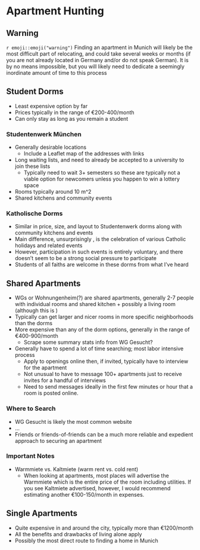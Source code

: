 # Apartment Hunting



## Warning

::: {.infobox .caution}
`r emoji::emoji("warning")` Finding an apartment in Munich will likely be the most difficult part of relocating, and could take several weeks or months (if you are not already located in Germany and/or do not speak German). It is by no means impossible, but you will likely need to dedicate a seemingly inordinate amount of time to this process 
:::


## Student Dorms

* Least expensive option by far
* Prices typically in the range of €200-400/month
* Can only stay as long as you remain a student

### Studentenwerk München

* Generally desirable locations
  - Include a Leaflet map of the addresses with links
* Long waiting lists, and need to already be accepted to a university to join these lists
  - Typically need to wait 3+ semesters so these are typically not a viable option for newcomers unless you happen to win a lottery space
* Rooms typically around 10 m^2
* Shared kitchens and community events

### Katholische Dorms

* Similar in price, size, and layout to Studentenwerk dorms along with community kitchens and events
* Main difference, unsurprisingly , is the celebration of various Catholic holidays and related events
* However, participation in such events is entirely voluntary, and there doesn't seem to be a strong social pressure to participate
* Students of all faiths are welcome in these dorms from what I've heard

## Shared Apartments

* WGs or Wohnungenheim(?) are shared apartments, generally 2-7 people with individual rooms and shared kitchen + possibly a living room (although this is )
* Typically can get larger and nicer rooms in more specific neighborhoods than the dorms
* More expensive than any of the dorm options, generally in the range of €400-900/month
  - Scrape some summary stats info from WG Gesucht?
* Generally have to spend a lot of time searching; most labor intensive process
  - Apply to openings online then, if invited, typically have to interview for the apartment
  - Not unusual to have to message 100+ apartments just to receive invites for a handful of interviews
  - Need to send messages ideally in the first few minutes or hour that a room is posted online.
  
### Where to Search

* WG Gesucht is likely the most common website
* ...
* Friends or friends-of-friends can be a much more reliable and expedient approach to securing an apartment

### Important Notes

* Warmmiete vs. Kaltmiete (warm rent vs. cold rent)
  - When looking at apartments, most places will advertise the Warmmiete which is the entire price of the room including utilities. If you see Kaltmiete advertised, however, I would recommend estimating another €100-150/month in expenses.


## Single Apartments

* Quite expensive in and around the city, typically more than €1200/month
* All the benefits and drawbacks of living alone apply
* Possibly the most direct route to finding a home in Munich



